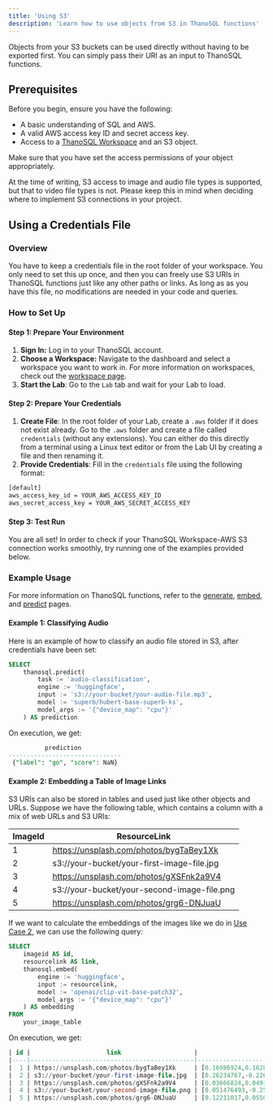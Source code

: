 ```yaml
---
title: 'Using S3'
description: 'Learn how to use objects from S3 in ThanoSQL functions'
---
```


Objects from your S3 buckets can be used directly without having to be exported first. You can simply pass their URI as an input to ThanoSQL functions.

## Prerequisites

Before you begin, ensure you have the following:
- A basic understanding of SQL and AWS.
- A valid AWS access key ID and secret access key.
- Access to a [ThanoSQL Workspace](/workspace/overview) and an S3 object.

<Warning>Make sure that you have set the access permissions of your object appropriately.</Warning>

<Info>At the time of writing, S3 access to image and audio file types is supported, but that to video file types is not. Please keep this in mind when deciding where to implement S3 connections in your project.</Info>

## Using a Credentials File

### Overview

You have to keep a credentials file in the root folder of your workspace. You only need to set this up once, and then you can freely use S3 URIs in ThanoSQL functions just like any other paths or links. As long as as you have this file, no modifications are needed in your code and queries.

### How to Set Up

#### Step 1: Prepare Your Environment

1. **Sign In:** Log in to your ThanoSQL account.
2. **Choose a Workspace:** Navigate to the dashboard and select a workspace you want to work in. For more information on workspaces, check out the [workspace page](/workspace/overview).
3. **Start the Lab**: Go to the `Lab` tab and wait for your Lab to load.

#### Step 2: Prepare Your Credentials

1. **Create File**: In the root folder of your Lab, create a `.aws` folder if it does not exist already. Go to the `.aws` folder and create a file called `credentials` (without any extensions).
You can either do this directly from a terminal using a Linux text editor or from the Lab UI by creating a file and then renaming it.
2. **Provide Credentials**: Fill in the `credentials` file using the following format:

```bash
[default]
aws_access_key_id = YOUR_AWS_ACCESS_KEY_ID
aws_secret_access_key = YOUR_AWS_SECRET_ACCESS_KEY
```

#### Step 3: Test Run

You are all set! In order to check if your ThanoSQL Workspace-AWS S3 connection works smoothly, try running one of the examples provided below.

### Example Usage

<Note>For more information on ThanoSQL functions, refer to the [generate](/functions/generate), [embed](/functions/embed), and [predict](/functions/predict) pages.</Note>

#### Example 1: Classifying Audio

Here is an example of how to classify an audio file stored in S3, after credentials have been set:

```sql
SELECT 
    thanosql.predict(
        task := 'audio-classification',
        engine := 'huggingface',
        input := 's3://your-bucket/your-audio-file.mp3',
        model := 'superb/hubert-base-superb-ks',
        model_args := '{"device_map": "cpu"}'
    ) AS prediction
```

On execution, we get:

```sql
          prediction
-------------------------------
 {"label": "go", "score": NaN}
```

#### Example 2: Embedding a Table of Image Links

S3 URIs can also be stored in tables and used just like other objects and URLs. Suppose we have the following table, which contains a column with a mix of web URLs and S3 URIs:

| ImageId |                 ResourceLink                |
|---------|---------------------------------------------|
|    1    | https://unsplash.com/photos/bygTaBey1Xk     |
|    2    | s3://your-bucket/your-first-image-file.jpg  |
|    3    | https://unsplash.com/photos/gXSFnk2a9V4     |
|    4    | s3://your-bucket/your-second-image-file.png |
|    5    | https://unsplash.com/photos/grg6-DNJuaU     |

If we want to calculate the embeddings of the images like we do in [Use Case 2](/use-cases/use-case-2), we can use the following query:

```sql
SELECT
    imageid AS id,
    resourcelink AS link,
    thanosql.embed(
        engine := 'huggingface',           
        input := resourcelink,                
        model := 'openai/clip-vit-base-patch32',
        model_args := '{"device_map": "cpu"}'
    ) AS embedding                        
FROM
    your_image_table
```

On execution, we get:

```sql
| id |                     link                    |                       embedding                       |
|----|---------------------------------------------|-------------------------------------------------------|
|  1 | https://unsplash.com/photos/bygTaBey1Xk     | [0.16986924,0.16281517,0.21393582,-0.20016165, ...]   |
|  2 | s3://your-bucket/your-first-image-file.jpg  | [0.26234767,-0.22636145,0.1522088,-0.1634534, ...]    |
|  3 | https://unsplash.com/photos/gXSFnk2a9V4     | [0.03666824,0.049130432,0.04386332,-0.16477501, ...]  |
|  4 | s3://your-bucket/your-second-image-file.png | [0.051476493,-0.2522358,-0.5084932,0.14148024, ...]   |
|  5 | https://unsplash.com/photos/grg6-DNJuaU     | [0.12211017,0.055086724,-0.11496107,-0.15263805, ...] |
```
